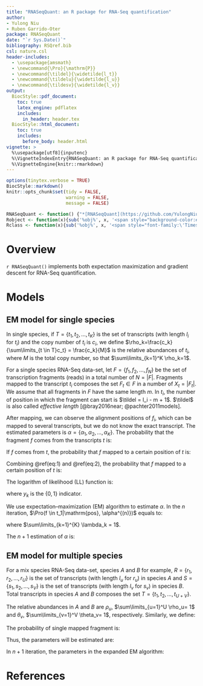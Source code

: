 ```yaml
---
title: "RNASeqQuant: an R package for RNA-Seq quantification"
author: 
- Yulong Niu
- Ruben Garrido-Oter
package: RNASeqQuant
date: "`r Sys.Date()`"
bibliography: RSQref.bib
csl: nature.csl
header-includes:
  - \usepackage{amsmath}
  - \newcommand{\Pro}{\mathrm{P}}
  - \newcommand{\tildel}{\widetilde{l_t}}
  - \newcommand{\tildelu}{\widetilde{l_u}}
  - \newcommand{\tildesv}{\widetilde{l_v}}
output:
  BiocStyle::pdf_document:
    toc: true
    latex_engine: pdflatex
    includes:
      in_header: header.tex
  BiocStyle::html_document:
    toc: true
    includes:
      before_body: header.html
vignette: >
  %\usepackage[utf8]{inputenc}
  %\VignetteIndexEntry{RNASeqQuant: an R package for RNA-Seq quantification}
  %\VignetteEngine{knitr::rmarkdown}
---
```


```r
options(tinytex.verbose = TRUE)
BiocStyle::markdown()
knitr::opts_chunk$set(tidy = FALSE,
                      warning = FALSE,
                      message = FALSE)
```

``` r
RNASeqQuant <- function() {"*[RNASeqQuant](https://github.com/YulongNiu/RNASeqQuant)*"}
Robject <- function(x){sub('%obj%', x, '<span style="background-color:#F0F0F0;color:#404040;font-family:\'Lucida Console\', monospace">%obj%</span>')}
Rclass <- function(x){sub('%obj%', x, '<span style="font-family:\'Times New Roman\', Times, serif;font-style: italic">%obj%</span>')}
```

# Overview

`r RNASeqQuant()` implements both expectation maximization and gradient descent for RNA-Seq quantification.

# Models

## EM model for single species

In single species, if $T=\{t_1, t_2, \dots, t_K\}$ is the set of transcripts (with length $l_i$ for $t_i$) and the copy number of $t_i$ is $c_i$, we define $\rho_k=\frac{c_k}{\sum\limits_{t \in T}c_t} = \frac{c_k}{M}$ is the relative abundances of $t_i$, where $M$ is the total copy number, so that $\sum\limits_{k=1}^K \rho_k=1$.

For a single species RNA-Seq data-set, let $F=\{f_1, f_2, \dots, f_N\}$ be the set of transcription fragments (reads) in a total number of $N=|F|$. Fragments mapped to the transcript $t_i$ composes the set $F_t \in F$ in a number of $X_t=|F_t|$. We assume that all fragments in $F$ have the same length $m$. In $t_i$, the number of position in which the fragment can start is $\tildel = l_i - m + 1$. $\tildel$ is also called *effective length* [@bray2016near; @pachter2011models].

After mapping, we can observe the alignment positions of $f_i$, which can be mapped to several transcripts, but we do not know the exact transcript. The estimated parameters is $\alpha=\{\alpha_1, \alpha_2, \dots, \alpha_K\}$. The probability that the fragment $f$ comes from the transcripts $t$ is:

\begin{equation}
\begin{split}
\Pro(f \in t) &= \frac{\rho_t M \tildel}{\sum\limits_{k=1}^{K} \rho_k M \widetilde{l_k}} \\
&= \frac{\rho_t \tildel}{\sum\limits_{k=1}^{K} \rho_k \widetilde{l_k}} \\
&= \alpha_t
\end{split}
(\#eq:1)
\end{equation}

If $f$ comes from $t$, the probability that $f$ mapped to a certain position of $t$ is:

\begin{equation}
\begin{split}
\Pro(\mathrm{pos}|f \in t) = \frac{1}{\tildel}
\end{split}
(\#eq:2)
\end{equation}

Combining \@ref(eq:1) and \@ref(eq:2), the probability that $f$ mapped to a certain position of $t$ is:

\begin{equation}
\begin{split}
\Pro(\mathrm{pos}, f \in t) = \frac{\alpha_t}{\tildel}
\end{split}
(\#eq:3)
\end{equation}

The logarithm of likelihood (LL) function is:

\begin{equation}
\begin{split}
LL &= \sum\limits_{f \in F} \log \left(\Pro(\mathrm{pos}|\alpha)\ \right) \\
&= \sum\limits_{f \in F} \log \left( \sum_{k=1}^{K} \Pro(\mathrm{pos}, f \in t_k|\alpha) \right) \\
&= \sum\limits_{f \in F} \log \left( \sum_{k = 1}^{K} y_k \frac{\alpha_k}{\widetilde{l_k}} \right) \\
\end{split}
(\#eq:4)
\end{equation}

where $y_k$ is the $\{0, 1\}$ indicator.

We use expectation–maximization (EM) algorithm to estimate $\alpha$. In the $n$ iteration, $\Pro(f \in t_1|\mathrm{pos}, \alpha^{(n)})$ equals to:

\begin{equation}
\begin{split}
\Pro(f \in t_1|\mathrm{pos}, \alpha^{(n)}) &= \frac{\Pro(f \in t_1, \mathrm{pos}|\alpha^{(n)})}{\sum\limits_{k=1}^{K} \Pro(f \in t_k, \mathrm{pos}|\alpha^{(n)})} \\
&= \frac{\alpha_1^{(n)} \frac{y_1}{\widetilde{l_1}}}{\sum\limits_{k=1}^{K} \alpha_k^{(n)} \frac{y_k}{\widetilde{l_k}}} \\
&= \lambda_1
\end{split}
(\#eq:5)
\end{equation}

where $\sum\limits_{k=1}^{K} \lambda_k = 1$.

\begin{equation}
\begin{split}
\alpha^{(n+1)} &= \argmax_\alpha \left( 
\sum_{f \in F} \sum_{k=1}^{K} \Pro(f \in t_k|\mathrm{pos}, \alpha^{(n)})  \log \left( \Pro(f \in t_1, \mathrm{pos}|\alpha^{(n)}) \right) 
\right) \\
&= \argmax_\alpha \left( 
\sum_{f \in F} \sum_{k=1}^{K} \lambda_k \log\left(
\alpha_k \frac{y_k}{\widetilde{l_k}}
\right)
\right) \\
&= \argmax_\alpha \left(
\sum_{f \in F} \sum_{k=1}^{K}  \lambda_k \log\left(
\alpha_k
\right)
\right)
\end{split}
(\#eq:6)
\end{equation}

The $n+1$ estimation of $\alpha$ is:

\begin{equation*}
\begin{split}
\alpha_k^{(n+1)} &= \frac{\sum\limits_{f \in F} \lambda_k}{\sum\limits_{i=1}^{K} \sum\limits_{f \in F} \lambda_i} \\
&= \frac{\sum\limits_{f \in F} \lambda_k}{N}
,\ k=1, 2, \dots, K
\end{split}
\end{equation*}

## EM model for multiple species

For a mix species RNA-Seq data-set, species $A$ and $B$ for example, $R=\{r_1, r_2, \dots, r_U\}$ is the set of transcripts (with length $l_u$ for $r_u$) in species $A$ and $S=\{s_1, s_2, \dots, s_V\}$ is the set of transcripts (with length $l_v$ for $s_v$) in species $B$. Total transcripts in species $A$ and $B$ composes the set $T=\{t_1, t_2, \dots, t_{U+V}\}$. 

The relative abundances in $A$ and $B$ are $\rho_u$, $\sum\limits_{u=1}^U \rho_u= 1$ and $\theta_v$, $\sum\limits_{v=1}^V \theta_v= 1$, respectively. Similarly, we define:

\begin{equation}
\begin{split}
\Pro(f \in r_u) = \frac{\rho_u \tildelu}{\sum\limits_{r \in R} \rho_r \widetilde{l_r}} = \alpha_u \\
\Pro(\mathrm{pos}, f \in r_u) = \frac{\alpha_u}{\tildelu}
\end{split}
(\#eq:7)
\end{equation}

\begin{equation}
\begin{split}
\Pro(f \in s_v) = \frac{\theta_v \tildesv}{\sum\limits_{s \in S} \theta_s \widetilde{l_s}} = \beta_v \\
\Pro(\mathrm{pos}, f \in s_v) = \frac{\beta_v}{\tildesv}
\end{split}
(\#eq:8)
\end{equation}

The probability of single mapped fragment is:

\begin{equation}
\begin{split}
\Pro(\mathrm{pos}|\eta)  &= \Pro(\mathrm{pos}, f \in A|\eta) + \Pro(\mathrm{pos}, f \in B|\eta)\\
&= \Pro(\mathrm{pos} | f \in A, \eta) \Pro(f \in A) + \Pro(\mathrm{pos} | f \in B, \eta) \Pro(f \in B) \\
&= \sum_{i=1}^{U}m_i \frac{\alpha_i}{\widetilde{l_i}} \Pro(f \in A) + \sum_{j=U+1}^{U+V}m_j \frac{\beta_j}{\widetilde{l_j}} \Pro(f \in B) 
\end{split}
(\#eq:9)
\end{equation}

Thus, the parameters will be estimated are:

\begin{equation*}
\begin{split}
\eta=\{\alpha_1, \dots, \alpha_u, \beta_1, \dots, \beta_v,  \Pro(f \in A),  \Pro(f \in B)\}
\end{split}
\end{equation*}

In $n+1$ iteration, the parameters in the expanded EM algorithm:

\begin{equation}
\begin{split}
\lambda_i^{(n+1)} &= \frac{\alpha_i^{(n)} \frac{m_i}{\widetilde{l_i}} \Pro(f \in A)}{\sum\limits_{i=1}^{U}\alpha_i^{(n)} \frac{m_i}{\widetilde{l_i}} \Pro(f \in A) + \sum\limits_{j=U+1}^{U+V}\beta_j^{(n)} \frac{m_j}{\widetilde{l_j}} \Pro(f \in B)}\\
\lambda_j^{(n+1)} &= \frac{\beta_j^{(n)} \frac{m_j}{\widetilde{l_j}} \Pro(f \in A)}{\sum\limits_{i=1}^{U}\alpha_i^{(n)} \frac{m_i}{\widetilde{l_i}} \Pro(f \in A) + \sum\limits_{j=U+1}^{U+V}\beta_j^{(n)} \frac{m_j}{\widetilde{l_j}} \Pro(f \in B)}\\
\alpha_i^{(n+1)} &= \frac{\sum\limits_{f \in F} \lambda_i^{(n+1)}}{\sum\limits_{f \in F} \sum\limits_{i=1}^{U} \lambda_i^{(n+1)}} \\
\beta_j^{(n+1)} &= \frac{\sum\limits_{f \in F} \lambda_j^{(n+1)}}{\sum\limits_{f \in F} \sum\limits_{j=U+1}^{U+V} \lambda_j^{(n+1)}} \\
\Pro(f \in A)^{(n+1)} &= \frac{\sum\limits_{f \in F} \sum\limits_{i=1}^{U} \lambda_i^{(n+1)}}{\sum\limits_{f \in F} \sum\limits_{i=1}^{U} \lambda_i^{(n+1)} + \sum\limits_{f \in F} \sum\limits_{j=U+1}^{U+V} \lambda_j^{(n+1)}} = \frac{\sum\limits_{f \in F} \sum\limits_{i=1}^{U} \lambda_i^{(n+1)}}{N}\\
\Pro(f \in B)^{(n+1)} &= \frac{\sum\limits_{f \in F} \sum\limits_{j=U+1}^{U+V} \lambda_j^{(n+1)}}{\sum\limits_{f \in F} \sum\limits_{i=1}^{U} \lambda_i^{(n+1)} + \sum\limits_{f \in F} \sum\limits_{j=U+1}^{U+V} \lambda_j^{(n+1)}} = \frac{\sum\limits_{f \in F} \sum\limits_{j=U+1}^{U+V} \lambda_j^{(n+1)}}{N} 
\end{split}
(\#eq:10)
\end{equation}

# References
